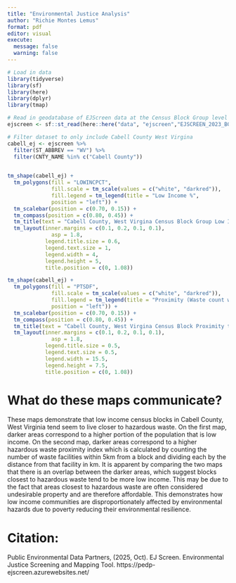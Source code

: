 ```yaml
---
title: "Environmental Justice Analysis"
author: "Richie Montes Lemus"
format: pdf
editor: visual
execute: 
  message: false
  warning: false
---
```

```r
# Load in data
library(tidyverse)
library(sf)
library(here)
library(dplyr)
library(tmap)
```

```r
# Read in geodatabase of EJScreen data at the Census Block Group level
ejscreen <- sf::st_read(here::here("data", "ejscreen","EJSCREEN_2023_BG_StatePct_with_AS_CNMI_GU_VI.gdb")) 
```

```r
# Filter dataset to only include Cabell County West Virgina 
cabell_ej <- ejscreen %>% 
  filter(ST_ABBREV == "WV") %>% 
  filter(CNTY_NAME %in% c("Cabell County")) 
  
```


```r
tm_shape(cabell_ej) +
  tm_polygons(fill = "LOWINCPCT",
              fill.scale = tm_scale(values = c("white", "darkred")), 
              fill.legend = tm_legend(title = "Low Income %",
              position = "left")) + 
  tm_scalebar(position = c(0.70, 0.15)) + 
  tm_compass(position = c(0.80, 0.45)) + 
  tm_title(text = "Cabell County, West Virgina Census Block Group Low Income Percentage") +
  tm_layout(inner.margins = c(0.1, 0.2, 0.1, 0.1),
              asp = 1.8, 
            legend.title.size = 0.6, 
            legend.text.size = 1,   
            legend.width = 4,       
            legend.height = 5,
            title.position = c(0, 1.08))
```

```r
tm_shape(cabell_ej) +
  tm_polygons(fill = "PTSDF",
              fill.scale = tm_scale(values = c("white", "darkred")), 
              fill.legend = tm_legend(title = "Proximity (Waste count within 5 km/km)",
              position = "left")) + 
  tm_scalebar(position = c(0.70, 0.15)) + 
  tm_compass(position = c(0.80, 0.45)) + 
  tm_title(text = "Cabell County, West Virgina Census Block Proximity to Hazardous Waste") +
  tm_layout(inner.margins = c(0.1, 0.2, 0.1, 0.1),
              asp = 1.8, 
            legend.title.size = 0.5, 
            legend.text.size = 0.5,   
            legend.width = 15.5,       
            legend.height = 7.5,
            title.position = c(0, 1.08))
```
# What do these maps communicate? 

These maps demonstrate that low income census blocks in Cabell County, West Virginia tend seem to live closer to hazardous waste. On the first map, darker areas correspond to a higher portion of the population that is low income. On the second map, darker areas correspond to a higher hazardous waste proximity index which is calculated by counting the number of waste facilities within 5km from a block and dividing each by the distance from that facility in km. It is apparent by comparing the two maps that there is an overlap between the darker areas, which suggest blocks closest to hazardous waste tend to be more low income. This may be due to the fact that areas closest to hazardous waste are often considered undesirable property and are therefore affordable. This demonstrates how low income communities are disproportionately affected by environmental hazards due to poverty reducing their environmental resilience. 

# Citation: 

Public Environmental Data Partners, (2025, Oct). EJ Screen. Environmental Justice Screening and Mapping Tool. https://pedp-ejscreen.azurewebsites.net/


